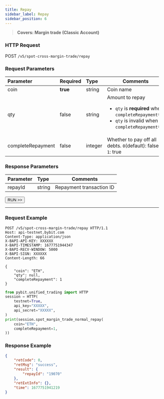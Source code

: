 ```yaml
---
title: Repay
sidebar_label: Repay
sidebar_position: 6
---
```

> **Covers: Margin trade (Classic Account)**

### HTTP Request
POST `/v5/spot-cross-margin-trade/repay`

### Request Parameters
| Parameter | Required | Type | Comments|
|:----- |:-------|:-----|------ |
|coin|**true** |string|Coin name|
|qty|false|string |Amount to repay <ul><li>`qty` is **required** when `completeRepayment`=0</li><li>`qty` is invalid when `completeRepayment`=1</li></ul>|
|completeRepayment|false |integer |Whether to pay off all debts. `0`(default): false, `1`: true|

### Response Parameters
| Parameter | Type | Comments|
|:----- |:-----|----- |
|repayId|string|Repayment transaction ID|

<a href="/api-explorer/v5/spot-margin-normal/repay"><Button>RUN >></Button></a>

---

### Request Example

<Tabs groupId="programming-languages">
<TabItem value="http" label="HTTP">

```http
POST /v5/spot-cross-margin-trade/repay HTTP/1.1
Host: api-testnet.bybit.com
Content-Type: application/json
X-BAPI-API-KEY: XXXXXX
X-BAPI-TIMESTAMP: 1677751944347
X-BAPI-RECV-WINDOW: 5000
X-BAPI-SIGN: XXXXXX
Content-Length: 66

{
    "coin": "ETH",
    "qty": null,
    "completeRepayment": 1
}
```

</TabItem>
<TabItem value="python" label="Python">

```python
from pybit.unified_trading import HTTP
session = HTTP(
    testnet=True,
    api_key="XXXXX",
    api_secret="XXXXX",
)
print(session.spot_margin_trade_normal_repay(
    coin="ETH",
    completeRepayment=1,
))
```

</TabItem>
</Tabs>

### Response Example

```json
{
    "retCode": 0,
    "retMsg": "success",
    "result": {
        "repayId": "19070"
    },
    "retExtInfo": {},
    "time": 1677751941219
}
```

